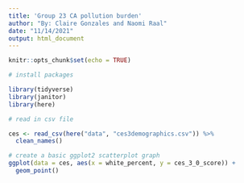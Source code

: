 ```yaml
---
title: 'Group 23 CA pollution burden'
author: "By: Claire Gonzales and Naomi Raal"
date: "11/14/2021"
output: html_document
---
```


```r
knitr::opts_chunk$set(echo = TRUE)

# install packages

library(tidyverse)
library(janitor)
library(here)
```

```r
# read in csv file

ces <- read_csv(here("data", "ces3demographics.csv")) %>% 
  clean_names()
```

```r
# create a basic ggplot2 scatterplot graph
ggplot(data = ces, aes(x = white_percent, y = ces_3_0_score)) +
  geom_point()
```

